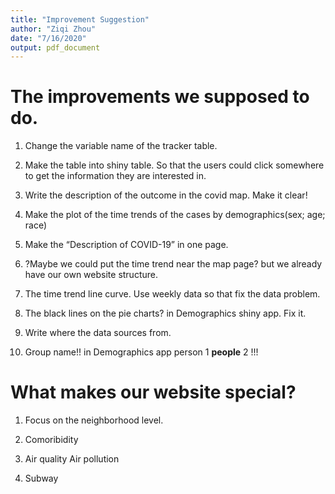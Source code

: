 ```yaml
---
title: "Improvement Suggestion"
author: "Ziqi Zhou"
date: "7/16/2020"
output: pdf_document
---
```


# The improvements we supposed to do.

1. Change the variable name of the tracker table.

2. Make the table into shiny table. So that the users could click somewhere to get the information they are interested in.

3. Write the description of the outcome in the covid map. Make it clear!

4. Make the plot of the time trends of the cases by demographics(sex; age; race)

5. Make the "Description of COVID-19" in one page.

6. ?Maybe we could put the time trend near the map page? but we already have our own website structure.

7. The time trend line curve. Use weekly data so that fix the data problem.

8. The black lines on the pie charts? in Demographics shiny app. Fix it.

9. Write where the data sources from.

10. Group name!! in Demographics app person 1 **people** 2 !!!





# What makes our website special?

1. Focus on the neighborhood level.

2. Comoribidity

3. Air quality Air pollution

4. Subway